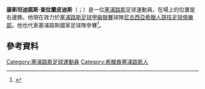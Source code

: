 '''康斯坦迪諾斯·查拉蘭皮迪斯'''（{{lang-el|Κωνσταντίνος Χαραλαμπίδης}}；{{bd|1981年|7月25日}}）是一位[[塞浦路斯|塞浦路斯]]足球運動員。在場上的位置是右邊鋒。他現在效力於[[塞浦路斯足球甲級聯賽|塞浦路斯足球甲級聯賽]]球隊[[尼古西亞希臘人競技足球俱樂部|尼古西亞希臘人競技足球俱樂部]]。他也代表塞浦路斯國家足球隊參賽<ref>{{cite web|url=http://www.rsssf.com/miscellaneous/cyp-recintlp.html|publisher=rsssf.com|title=Cyprus – Record International Players|date=29 February 2012|accessdate=8 April 2012|first=Roberto|last=Mamrud|archive-date=2012-12-03|archive-url=https://www.webcitation.org/6Cd1dhCKj?url=http://www.rsssf.com/miscellaneous/cyp-recintlp.html|dead-url=no}}</ref>。
==參考資料==
{{Reflist}}

{{DEFAULTSORT:Charalambidis, Constantinos}}
[[Category:塞浦路斯足球運動員|Category:塞浦路斯足球運動員]]
[[Category:希臘裔塞浦路斯人|Category:希臘裔塞浦路斯人]]